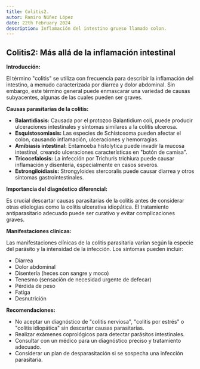 ```yaml
---
title: Colitis2.
autor: Ramiro Núñez López
date: 22th February 2024
description: Inflamación del intestino grueso llamado colon.
---
```


## Colitis2: Más allá de la inflamación intestinal

**Introducción:**

El término "colitis" se utiliza con frecuencia para describir la inflamación del intestino, a menudo caracterizada por diarrea y dolor abdominal. Sin embargo, este término general puede enmascarar una variedad de causas subyacentes, algunas de las cuales pueden ser graves.

**Causas parasitarias de la colitis:**

- **Balantidiasis:** Causada por el protozoo Balantidium coli, puede producir ulceraciones intestinales y síntomas similares a la colitis ulcerosa.
- **Esquistosomiasis:** Las especies de Schistosoma pueden afectar el colon, causando inflamación, ulceraciones y hemorragias.
- **Amibiasis intestinal:** Entamoeba histolytica puede invadir la mucosa intestinal, creando ulceraciones características en "botón de camisa".
- **Tricocefalosis:** La infección por Trichuris trichiura puede causar inflamación y disentería, especialmente en casos severos.
- **Estrongiloidiasis:** Strongyloides stercoralis puede causar diarrea y otros síntomas gastrointestinales.

**Importancia del diagnóstico diferencial:**

Es crucial descartar causas parasitarias de la colitis antes de considerar otras etiologías como la colitis ulcerativa idiopática. El tratamiento antiparasitario adecuado puede ser curativo y evitar complicaciones graves.

**Manifestaciones clínicas:**

Las manifestaciones clínicas de la colitis parasitaria varían según la especie del parásito y la intensidad de la infección. Los síntomas pueden incluir:

- Diarrea
- Dolor abdominal
- Disentería (heces con sangre y moco)
- Tenesmo (sensación de necesidad urgente de defecar)
- Pérdida de peso
- Fatiga
- Desnutrición

**Recomendaciones:**

- No aceptar un diagnóstico de "colitis nerviosa", "colitis por estrés" o "colitis idiopática" sin descartar causas parasitarias.
- Realizar exámenes coprológicos para detectar parásitos intestinales.
- Consultar con un médico para un diagnóstico preciso y tratamiento adecuado.
- Considerar un plan de desparasitación si se sospecha una infección parasitaria.

